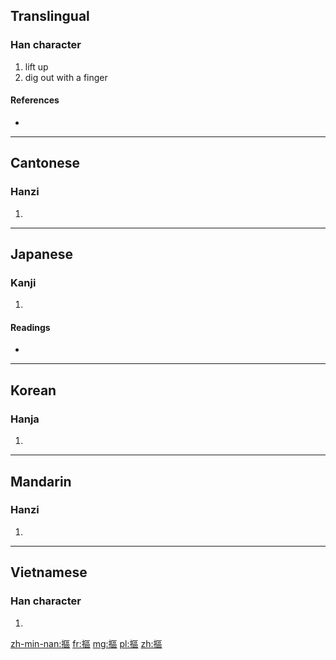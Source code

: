{{also|抠}}
==Translingual==

===Han character===
{{Han char|rn=64|rad=手|as=11|sn=14|four=5101<sub>6</sub>|canj=手尸口口 (QSRR)}}

# lift up
# dig out with a finger

====References====
* {{Han ref|kx=0451.240|dkj=12638|dj=0802.030|hdz=31943.040|uh=6473|ud=25715|bh=E1E0|bd=57824}}

----

==Cantonese==

===Hanzi===
{{yue-hanzi|jyut=|y=kau1|sim=抠}}

# {{defn|lang=yue|sort=手11}}

----

==Japanese==

===Kanji===
{{ja-kanji|grade=|rs=手11}}

# {{defn|lang=ja|sort=手11}}

====Readings====
* {{ja-readings|on=[[こう]] (kō), [[く]] (ku), [[おう]] (ō), [[う]] (u)|kun=[[ひろう]] (hirou)}}

----

==Korean==

===Hanja===
{{ko-hanja|hangeul=구|eumhun=|rv=gu|mr=ku|y=kwu}}

# {{defn|lang=ko|sort=手11}}

----

==Mandarin==

===Hanzi===
{{cmn-hanzi|sim=抠|pin=[[kōu]] ([[kou1]]), [[shè]] ([[she4]])|wg=k'ou<sup>1</sup>, she<sup>4</sup>}}

# {{defn|lang=cmn|sort=手11}}

----

==Vietnamese==

===Han character===
{{vi-hantu|[[khu]], [[khua]], [[so]], [[xô]], [[xua]], [[đùa]], [[khùa]], [[khuá]], [[sù]]|rs=手11}}

# {{defn|lang=vi|sort=手11}}

[[zh-min-nan:摳]]
[[fr:摳]]
[[mg:摳]]
[[pl:摳]]
[[zh:摳]]